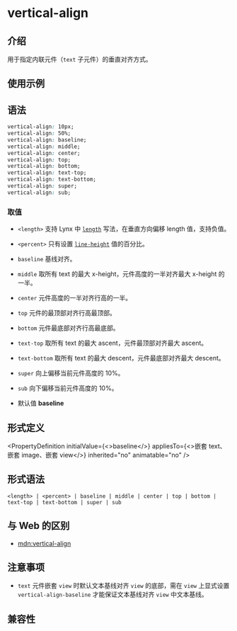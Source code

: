 # vertical-align

## 介绍

用于指定内联元件（`text` 子元件）的垂直对齐方式。

## 使用示例


<Go
  example="css-api"
  defaultFile="src/vertical-align/App.tsx"
  img="https://lf-lynx.tiktok-cdns.com/obj/lynx-artifacts-oss-sg/lynx-website/assets/doc/css/vertical-align.jpg"
  entry="src/vertical-align"
  defaultEntryFile="dist/vertical-align.lynx.bundle"
/>

## 语法

```css
vertical-align: 10px;
vertical-align: 50%;
vertical-align: baseline;
vertical-align: middle;
vertical-align: center;
vertical-align: top;
vertical-align: bottom;
vertical-align: text-top;
vertical-align: text-bottom;
vertical-align: super;
vertical-align: sub;
```

### 取值

- `<length>`
  支持 Lynx 中 [`length`](/api/css/data-type/length) 写法，在垂直方向偏移 length 值，支持负值。

- `<percent>`
  只有设置 [`line-height`](/api/css/properties/line-height) 值的百分比。

- `baseline`
  基线对齐。

- `middle`
  取所有 text 的最大 x-height，元件高度的一半对齐最大 x-height 的一半。

- `center`
  元件高度的一半对齐行高的一半。

- `top`
  元件的最顶部对齐行高最顶部。

- `bottom`
  元件最底部对齐行高最底部。

- `text-top`
  取所有 text 的最大 ascent，元件最顶部对齐最大 ascent。

- `text-bottom`
  取所有 text 的最大 descent，元件最底部对齐最大 descent。

- `super`
  向上偏移当前元件高度的 10%。

- `sub`
  向下偏移当前元件高度的 10%。

- 默认值
  **baseline**

## 形式定义


<PropertyDefinition
  initialValue={<>baseline</>}
  appliesTo={<>嵌套 text、嵌套 image、嵌套 view</>}
  inherited="no"
  animatable="no"
/>

## 形式语法

```
<length> | <percent> | baseline | middle | center | top | bottom | text-top | text-bottom | super | sub
```

## 与 Web 的区别

- [mdn:vertical-align](https://developer.mozilla.org/en-US/docs/Web/CSS/vertical-align)

## 注意事项

- `text` 元件嵌套 `view` 时默认文本基线对齐 `view` 的底部，需在 `view` 上显式设置 `vertical-align-baseline` 才能保证文本基线对齐 `view` 中文本基线。

## 兼容性


<LegacyCompatTable metadata="css/properties/vertical-align" />
